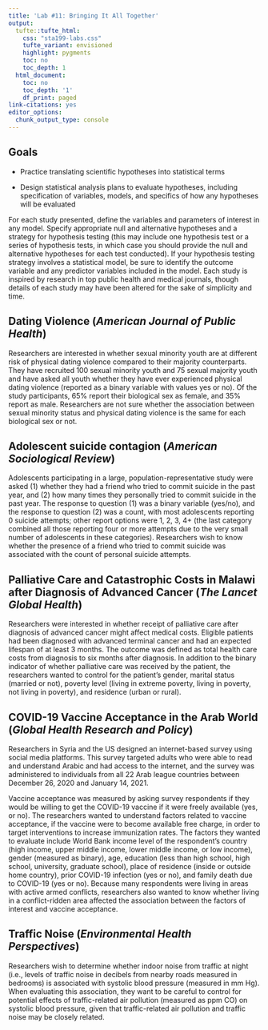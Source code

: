 ```yaml
---
title: 'Lab #11: Bringing It All Together'
output:
  tufte::tufte_html:    
    css: "sta199-labs.css"
    tufte_variant: envisioned
    highlight: pygments
    toc: no
    toc_depth: 1
  html_document:
    toc: no
    toc_depth: '1'
    df_print: paged
link-citations: yes
editor_options:
  chunk_output_type: console
---
```


## Goals

- Practice translating scientific hypotheses into statistical terms

- Design statistical analysis plans to evaluate hypotheses, including specification of variables, models, and specifics of how any hypotheses will be evaluated



For each study presented, define the variables and parameters of interest in any model. Specify appropriate null and alternative hypotheses and a strategy for hypothesis testing
(this may include one hypothesis test or a series of hypothesis tests, in which case you
should provide the null and alternative hypotheses for each test conducted). If your
hypothesis testing strategy involves a statistical model, be sure to identify the outcome
variable and any predictor variables included in the model. Each study is inspired by
research in top public health and medical journals, though details of each study may have been altered for the sake of simplicity and time.


## Dating Violence (*American Journal of Public Health*)

Researchers are interested in whether sexual minority youth are at different risk
of physical dating violence compared to their majority counterparts. They have
recruited 100 sexual minority youth and 75 sexual majority youth and have asked
all youth whether they have ever experienced physical dating violence (reported as
a binary variable with values yes or no). Of the study participants, 65% report their
biological sex as female, and 35% report as male. Researchers are not sure whether
the association between sexual minority status and physical dating violence is the
same for each biological sex or not.

## Adolescent suicide contagion (*American Sociological Review*)

Adolescents participating in a large, population-representative study were
asked (1) whether they had a friend who tried to commit suicide in the past year,
and (2) how many times they personally tried to commit suicide in the past year.
The response to question (1) was a binary variable (yes/no), and the response to
question (2) was a count, with most adolescents reporting 0 suicide attempts; other
report options were 1, 2, 3, 4+ (the last category combined all those reporting four
or more attempts due to the very small number of adolescents in these categories).
Researchers wish to know whether the presence of a friend who tried to commit
suicide was associated with the count of personal suicide attempts.

## Palliative Care and Catastrophic Costs in Malawi after Diagnosis of Advanced Cancer (*The Lancet Global Health*)

Researchers were interested in whether receipt of palliative care after diagnosis of advanced cancer might affect medical costs. Eligible patients had been diagnosed with advanced terminal cancer and had an expected lifespan of at least 3 months. The outcome was defined as total health care costs from diagnosis to six months after diagnosis. In addition to the binary indicator of whether palliative care was received by the patient, the researchers wanted to control for the patient's gender, marital status (married or not), poverty level (living in extreme poverty, living in poverty, not living in poverty), and residence (urban or rural).


## COVID-19 Vaccine Acceptance in the Arab World (*Global Health Research and Policy*)

Researchers in Syria and the US designed an internet-based survey using social media platforms. This survey targeted adults who were able to read and understand Arabic and had access to the internet, and the survey was administered to individuals from all 22 Arab league countries between December 26, 2020 and January 14, 2021. 

Vaccine acceptance was measured by asking survey respondents if they would be willing to get the COVID-19 vaccine if it were freely available (yes, or no). The researchers wanted to understand factors related to vaccine acceptance, if the vaccine were to become available free charge, in order to target interventions to increase immunization rates. The factors they wanted to evaluate include World Bank income level of the respondent's country (high income, upper middle income, lower middle income, or low income), gender (measured as binary), age, education (less than high school, high school, university, graduate school), place of residence (inside or outside home country), prior COVID-19 infection (yes or no), and family death due to COVID-19 (yes or no). Because many respondents were living in areas with active armed conflicts, researchers also wanted to know whether living in a conflict-ridden area affected the association between the factors of interest and vaccine acceptance.

## Traffic Noise (*Environmental Health Perspectives*)

Researchers wish to determine whether indoor noise from traffic at night (i.e., levels of
traffic noise in decibels from nearby roads measured in bedrooms) is associated with
systolic blood pressure (measured in mm Hg). When evaluating this association,
they want to be careful to control for potential effects of traffic-related air pollution (measured as ppm CO) on systolic blood pressure, given that traffic-related air
pollution and traffic noise may be closely related.









